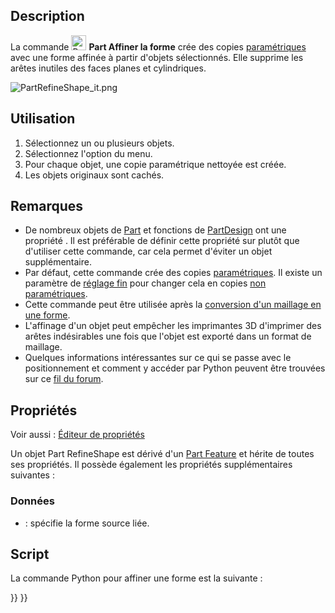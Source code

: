 <languages/>

<div class="mw-translate-fuzzy">
{{Docnav/fr
|[[Part_ElementCopy/fr|Copie d'un élément]]
|[[Part_SectionCut/fr|Coupe persistante]]
|[[Part_Workbench/fr|Atelier Part]]
|IconL=Part_ElementCopy.svg
|IconR=Part_SectionCut.svg
|IconC=Workbench_Part.svg
}}
</div>

{{GuiCommand/fr
|Name=Part RefineShape
|Name/fr=Part Affiner la forme
|MenuLocation=Part → Créer une copie → Affiner la forme
|Workbenches=[[Part_Workbench/fr|Part]]
|SeeAlso=
}}

==Description==

La commande [[Image:Part_RefineShape.svg|24px]] '''Part Affiner la forme''' crée des copies [[Glossary/fr#Parametric|paramétriques]] avec une forme affinée à partir d'objets sélectionnés. Elle supprime les arêtes inutiles des faces planes et cylindriques.

[[File:PartRefineShape_it.png]]
{{Caption|L'objet original avec 11 faces (à gauche) et sa copie affinée avec 7 faces (à droite).}}

<span id="Usage"></span>
==Utilisation==

# Sélectionnez un ou plusieurs objets.
# Sélectionnez l'option {{MenuCommand|Part → Créer une copie → [[Image:Part_RefineShape.svg|16px]] Affiner la forme}} du menu.
# Pour chaque objet, une copie paramétrique nettoyée est créée.
# Les objets originaux sont cachés.

<span id="Notes"></span>
== Remarques ==

* De nombreux objets de [[Part_Workbench/fr|Part]] et fonctions de [[PartDesign_Workbench/fr|PartDesign]] ont une propriété {{PropertyData|Refine}}. Il est préférable de définir cette propriété sur {{TRUE}} plutôt que d'utiliser cette commande, car cela permet d'éviter un objet supplémentaire.
* Par défaut, cette commande crée des copies [[Glossary/fr#Parametric|paramétriques]]. Il existe un paramètre de [[Fine-tuning/fr|réglage fin]] pour changer cela en copies [[Glossary/fr#Non-parametric|non paramétriques]].
* Cette commande peut être utilisée après la [[Part_ShapeFromMesh/fr|conversion d'un maillage en une forme]].
* L'affinage d'un objet peut empêcher les imprimantes 3D d'imprimer des arêtes indésirables une fois que l'objet est exporté dans un format de maillage.
* Quelques informations intéressantes sur ce qui se passe avec le positionnement et comment y accéder par Python peuvent être trouvées sur ce [https://forum.freecad.org/viewtopic.php?t=77568#p675456 fil du forum].

<span id="Properties"></span>
==Propriétés==

Voir aussi : [[Property_editor/fr|Éditeur de propriétés]]

Un objet Part RefineShape est dérivé d'un [[Part_Feature/fr|Part Feature]] et hérite de toutes ses propriétés. Il possède également les propriétés supplémentaires suivantes :

<span id="Data"></span>
===Données===

{{TitleProperty|Refine}}

* {{PropertyData|Source|Link}} : spécifie la forme source liée.

<span id="Scripting"></span>
==Script==

La commande Python pour affiner une forme est la suivante :

{{Code|code=
shape.removeSplitter()
}}


<div class="mw-translate-fuzzy">
{{Docnav/fr
|[[Part_ElementCopy/fr|Copie d'un élément]]
|[[Part_SectionCut/fr|Coupe persistante]]
|[[Part_Workbench/fr|Atelier Part]]
|IconL=Part_ElementCopy.svg
|IconR=Part_SectionCut.svg
|IconC=Workbench_Part.svg
}}
</div>

{{Part_Tools_navi{{#translation:}}}}
{{Userdocnavi{{#translation:}}}}